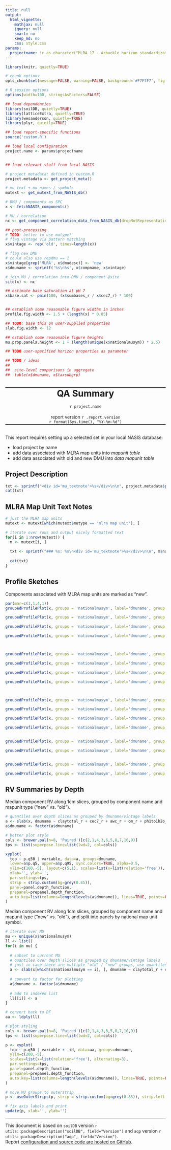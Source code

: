 ```yaml
---
title: null
output:
  html_vignette:
    mathjax: null
    jquery: null
    smart: no
    keep_md: no
    css: style.css
params:
  projectname: !r as.character("MLRA 17 - Arbuckle horizon standardization in 2-CHI SSA updated in SDJR")
---
```




```r
library(knitr, quietly=TRUE)

# chunk options
opts_chunk$set(message=FALSE, warning=FALSE, background='#F7F7F7', fig.align='center', fig.retina=2, dev='png', tidy=FALSE, verbose=FALSE, progress=FALSE)

# R session options
options(width=100, stringsAsFactors=FALSE)

## load dependencies
library(soilDB, quietly=TRUE)
library(latticeExtra, quietly=TRUE)
library(wesanderson, quietly=TRUE)
library(plyr, quietly=TRUE)

## load report-specific functions
source('custom.R') 

## load local configuration 
project.name <- params$projectname


## load relevant stuff from local NASIS

# project metadata: defined in custom.R
project.metadata <- get_project_meta()

# mu text + mu names / symbols
mutext <- get_mutext_from_NASIS_db()

# DMU / components as SPC
x <- fetchNASIS_components()

# MU / correlation
nc <- get_component_correlation_data_from_NASIS_db(dropNotRepresentative = FALSE)

## post-processing
# TODO: better to use mutype?
# flag vintage via pattern matching
x$vintage <- rep('old', times=length(x))

# flag new DMU
# could also use repdmu == 1
x$vintage[grep('MLRA', x$dmudesc)] <- 'new'
x$dmuname <- sprintf('%s\n%s', x$compname, x$vintage)

# join MU / correlation into DMU / component @site
site(x) <- nc

## estimate base saturation at pH 7
x$base.sat <- pmin(100, (x$sumbases_r / x$cec7_r) * 100)


## establish some reasonable figure widths in inches
profile.fig.width <- 1.5 + (length(x) * 0.85)

## TODO: base this on user-supplied properties
slab.fig.width <- 12

## establish some reasonable figure heights
mu.prop.panels.height <- 1 + (length(unique(x$nationalmusym)) * 2.5)

## TODO user-specified horizon properties as parameter

## TODO / ideas
##  
##  site-level comparisons in aggregate
##  table(x$dmuname, x$taxsubgrp)

```

<br>
<div style="text-align: center; border-top-style: solid; border-bottom-style: solid; border-top-width: 2px; border-bottom-width: 2px;">
<span style="font-size: 200%; font-weight: bold;">QA Summary</span>
<span style="font-size: 100%;">
<br>
<br>
`r project.name`
</span>
<br><br>
report version `r .report.version`
<br>
`r format(Sys.time(), "%Y-%m-%d")`</div>

<br>
This report requires setting up a selected set in your local NASIS database:

   * load project by name
   * add data associated with MLRA map units into *mapunit table*
   * add data associated with old and new DMU into *data mapunit table*


## Project Description

```r
txt <- sprintf("<div id='mu_textnote'>%s</div>\n\n", project.metadata$projectdesc)
cat(txt)
```

## MLRA Map Unit Text Notes

```r

# just the MLRA map units
mutext <- mutext[which(mutext$mutype == 'mlra map unit'), ]

# iterate over rows and output nicely formatted text
for(i in 1:nrow(mutext)) {
  m <- mutext[i, ]
  
  txt <- sprintf("### %s: %s\n<div id='mu_textnote'>%s</div>\n\n", m$nationalmusym, m$muname, m$textentry)
  
  cat(txt)
}

```

## Profile Sketches
Components associated with MLRA map units are marked as "new".
```r

par(mar=c(1,1,4,1))
groupedProfilePlot(x, groups = 'nationalmusym', label='dmuname', group.name.cex = 0.85, group.name.offset = c(-16, -18), color='claytotal_r', col.label='Clay Content (%)', col.legend.cex=0.85)

groupedProfilePlot(x, groups = 'nationalmusym', label='dmuname', group.name.cex = 0.85, group.name.offset = c(-16, -18), color='sandtotal_r', col.label='Sand Content (%)', col.legend.cex=0.85)

groupedProfilePlot(x, groups = 'nationalmusym', label='dmuname', group.name.cex = 0.85, group.name.offset = c(-16, -18), color='fragvoltot_r', col.label='Total Fragment Volumne (%)', col.legend.cex=0.85)

groupedProfilePlot(x, groups = 'nationalmusym', label='dmuname', group.name.cex = 0.85, group.name.offset = c(-16, -18), color='texture', col.label='Texture', col.legend.cex=0.75)



groupedProfilePlot(x, groups = 'nationalmusym', label='dmuname', group.name.cex = 0.85, group.name.offset = c(-16, -18), color='lep_r', col.label='LEP', col.legend.cex=0.85)

groupedProfilePlot(x, groups = 'nationalmusym', label='dmuname', group.name.cex = 0.85, group.name.offset = c(-16, -18), color='cec7_r', col.label='CEC @ pH 7 (cmol[+] / kg)', col.legend.cex=0.85)

groupedProfilePlot(x, groups = 'nationalmusym', label='dmuname', group.name.cex = 0.85, group.name.offset = c(-16, -18), color='sumbases_r', col.label='Sum of Bases (cmol[+] / kg)', col.legend.cex=0.85)

groupedProfilePlot(x, groups = 'nationalmusym', label='dmuname', group.name.cex = 0.85, group.name.offset = c(-16, -18), color='base.sat', col.label='Base Saturation @ pH 7 (%)', col.legend.cex=0.85)



groupedProfilePlot(x, groups = 'nationalmusym', label='dmuname', group.name.cex = 0.85, group.name.offset = c(-16, -18), color='ph1to1h2o_r', col.label='pH 1:1 H2O', col.legend.cex=0.85)

groupedProfilePlot(x, groups = 'nationalmusym', label='dmuname', group.name.cex = 0.85, group.name.offset = c(-16, -18), color='ec_r', col.label='EC (mmhos/cm)', col.legend.cex=0.85)

groupedProfilePlot(x, groups = 'nationalmusym', label='dmuname', group.name.cex = 0.85, group.name.offset = c(-16, -18), color='sar_r', col.label='SAR (%)', col.legend.cex=0.85)

groupedProfilePlot(x, groups = 'nationalmusym', label='dmuname', group.name.cex = 0.85, group.name.offset = c(-16, -18), color='caco3_r', col.label='CaCO3 (%)', col.legend.cex=0.85)


groupedProfilePlot(x, groups = 'nationalmusym', label='dmuname', group.name.cex = 0.85, group.name.offset = c(-16, -18), color='awc_r', col.label='AWC (cm / cm)', col.legend.cex=0.85)

groupedProfilePlot(x, groups = 'nationalmusym', label='dmuname', group.name.cex = 0.85, group.name.offset = c(-16, -18), color='ksat_r', col.label='Ksat (um/s)', col.legend.cex=0.85)


groupedProfilePlot(x, groups = 'nationalmusym', label='dmuname', group.name.cex = 0.85, group.name.offset = c(-16, -18), color='om_r', col.label='Organic Matter (%)', col.legend.cex=0.85)

groupedProfilePlot(x, groups = 'nationalmusym', label='dmuname', group.name.cex = 0.85, group.name.offset = c(-16, -18), color='dbthirdbar_r', col.label='Db 1/3 Bar (g / cc)', col.legend.cex=0.85)


```



## RV Summaries by Depth
Median component RV along 1cm slices, grouped by component name and mapunit type ("new" vs. "old").
```r
# quantiles over depth slices as grouped by dmuname/vintage labels
a <- slab(x, dmuname ~ claytotal_r + cec7_r + awc_r + om_r + ph1to1h2o_r, slab.fun = aqp:::.slab.fun.numeric.fast)
a$dmuname <- factor(a$dmuname)

# better plot style
cols <- brewer.pal(n=8, 'Paired')[c(2,1,4,3,6,5,8,7,10,9)]
tps <- list(superpose.line=list(lwd=2, col=cols))

xyplot(
  top ~ p.q50 | variable, data=a, groups=dmuname,
  lower=a$p.q5, upper=a$p.q95, sync.colors=TRUE, alpha=0.5,
  ylim=c(160,-5), layout=c(5,1), scales=list(x=list(relation='free')),
  xlab='', ylab='',
  par.settings=tps,
  strip = strip.custom(bg=grey(0.85)),
  panel=panel.depth_function, 
  prepanel=prepanel.depth_function,
  auto.key=list(columns=length(levels(a$dmuname)), lines=TRUE, points=FALSE)
)
```

Median component RV along 1cm slices, grouped by component name and mapunit type ("new" vs. "old"), and split into panels by national map unit symbol.
```r
# iterate over MU
mu <- unique(x$nationalmusym)
ll <- list()
for(i in mu) {
  
  # subset to current MU
  # quantiles over depth slices as grouped by dmuname/vintage labels
  # just in case there are multiple "old" / "new" groups, use quantiles vs. identity
  a <- slab(x[which(x$nationalmusym == i), ], dmuname ~ claytotal_r + cec7_r + awc_r + om_r + ph1to1h2o_r, slab.fun = aqp:::.slab.fun.numeric.fast)
  
  # convert to factor for plotting
  a$dmuname <- factor(a$dmuname)
  
  # add to indexed list
  ll[[i]] <- a
}

# convert back to DF
aa <- ldply(ll)

# plot styling
cols <- brewer.pal(n=8, 'Paired')[c(2,1,4,3,6,5,8,7,10,9)]
tps <- list(superpose.line=list(lwd=2, col=cols))

p <- xyplot(
  top ~ p.q50 | variable + .id, data=aa, groups=dmuname,
  ylim=c(200,-5), 
  scales=list(x=list(relation='free'), alternating=3),
  par.settings=tps,
  panel=panel.depth_function, 
  prepanel=prepanel.depth_function,
  auto.key=list(columns=length(levels(a$dmuname)), lines=TRUE, points=FALSE)
)

# move MU groups to outerstrip
p <- useOuterStrips(p, strip = strip.custom(bg=grey(0.85)), strip.left = strip.custom(bg=grey(0.75)))

# fix axis labels and print
update(p, xlab='', ylab='')
```


----------------------------
This document is based on `soilDB` version `r utils::packageDescription("soilDB", field="Version")` and `aqp` version `r utils::packageDescription("aqp", field="Version")`.
<br>
Report [configuration and source code are hosted on GitHub](https://github.com/ncss-tech/soilReports).


